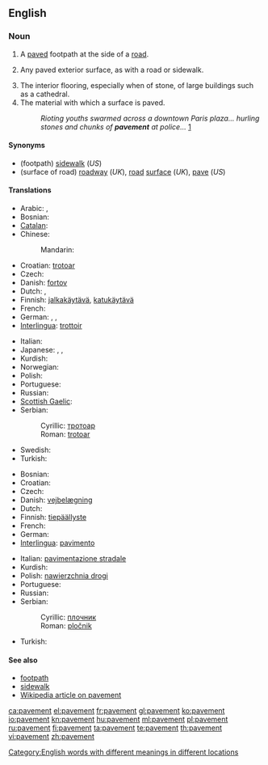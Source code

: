 ==English==

===Noun===
{{en-noun}}

# {{context|chiefly|British}} A [[pave]]d footpath at the side of a [[road]].
# {{US}} Any paved exterior surface, as with a road or sidewalk.
# The interior flooring, especially when of stone, of large buildings such as a cathedral.
# The material with which a surface is paved.
#: ''Rioting youths swarmed across a downtown Paris plaza... hurling stones and chunks of '''pavement''' at police...'' [http://www.dailytexanonline.com/media/storage/paper410/news/2006/04/05/WorldNation/Youths.Riot.In.France.To.Protest.New.Job.Law-1782963.shtml?norewrite200608311258&sourcedomain=www.dailytexanonline.com]

====Synonyms====
* (footpath) [[sidewalk]] (''US'')
* (surface of road) [[roadway]] (''UK''), [[road]] [[surface]] (''UK''), [[pave]] (''US'')

====Translations====
{{trans-top|footpath}}
* Arabic: {{t|ar|طوار|m|tr=Tawaar, Tuwaar}},  {{t|ar|رصيف|m|tr=raSiif}}
* Bosnian: {{t-|bs|trotoar|m}}
* [[Catalan]]: {{t|ca|vorera}}
* Chinese:
*: Mandarin: {{t-|cmn|人行道|tr=rénxíngdào|sc=Hani}}
* Croatian: [[trotoar#Crotian|trotoar]] {{m}}
* Czech: {{t-|cs|chodník|m}}
* Danish: [[fortov]]
* Dutch: {{t+|nl|stoep}}, {{t+|nl|trottoir|n}}
* Finnish: [[jalkakäytävä]], [[katukäytävä]]
* French: {{t+|fr|trottoir|m}}
* German: {{t+|de|Bürgersteig|m}}, {{t+|de|Gehweg|m}}, {{t+|de|Gehsteig|m}}
* [[Interlingua]]: [[trottoir#Interlingua|trottoir]]
{{trans-mid}}
* Italian: {{t-|it|marciapiede|m}}
* Japanese: {{t+|ja|歩道|tr=ほどう, hodō}},  {{t|ja|舗道|tr=ほどう, hodō}}, {{t|ja|舗装|tr=ほそう, hosō}}
* Kurdish: {{t+|ku|peyarê|f}}
* Norwegian: {{t+|no|fortau}}
* Polish: {{t+|pl|chodnik|m}}
* Portuguese: {{t+|pt|calçada|f}}
* Russian: {{t+|ru|тротуар|m|tr=trotuár}}
* [[Scottish Gaelic]]: {{t-|gd|cabhsair|m|xs=Scottish Gaelic}}
* Serbian:
*: Cyrillic: [[тротоар#Serbian|тротоар]] {{m}}
*: Roman: [[trotoar#Serbian|trotoar]] {{m}}
* Swedish: {{t+|sv|trottoar}}
* Turkish: {{t+|tr|kaldırım}}
{{trans-bottom}}

{{trans-top|surface of road}}
* Bosnian: {{t-|bs|pločnik|m}}
* Croatian: {{t-|hr|pločnik|m}}
* Czech: {{t+|cs|vozovka|f}}
* Danish: [[vejbelægning]]
* Dutch: {{t-|nl|wegdek|n}}
* Finnish: [[tiepäällyste]]
* French: {{t+|fr|chaussée|f}}
* German: {{t+|de|Asphalt|m}}
* [[Interlingua]]: [[pavimento#Interlingua|pavimento]]
{{trans-mid}}
* Italian: [[pavimentazione stradale]] {{f}}
* Kurdish: {{ku-Arab|[[به‌ردڕێز]]}}
* Polish: [[nawierzchnia drogi]] {{f}}
* Portuguese: {{t+|pt|pavimento|m}}
* Russian: {{t+|ru|мостовая}}
* Serbian:
*: Cyrillic: [[плочник#Serbian|плочник]] {{m}}
*: Roman: [[pločnik#Serbian|pločnik]] {{m}}
* Turkish: {{t+|tr|kaldırım}}
{{trans-bottom}}

====See also====
<!-- maybe or maybe not synonyms -->
* [[footpath]]
* [[sidewalk]]
* [[w:pavement|Wikipedia article on pavement]]

[[Category:English words with different meanings in different locations]]

[[ca:pavement]]
[[el:pavement]]
[[fr:pavement]]
[[gl:pavement]]
[[ko:pavement]]
[[io:pavement]]
[[kn:pavement]]
[[hu:pavement]]
[[ml:pavement]]
[[pl:pavement]]
[[ru:pavement]]
[[fi:pavement]]
[[ta:pavement]]
[[te:pavement]]
[[th:pavement]]
[[vi:pavement]]
[[zh:pavement]]